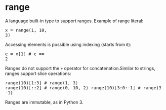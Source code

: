 <html devsite>
<head>
  <meta name="project_path" value="/_project.yaml">
  <meta name="book_path" value="/versions/6.5.0/_book.yaml">
</head>
<body>

<h1 class="page-title" id="modules.range">range</h1>

<!-- {% raw %} -->

A language built-in type to support ranges. Example of range literal:<br><pre class=language-python>x = range(1, 10, 3)</pre>Accessing elements is possible using indexing (starts from <code>0</code>):<br><pre class=language-python>e = x[1]   # e == 2</pre>Ranges do not support the <code>+</code> operator for concatenation.Similar to strings, ranges support slice operations:<pre class=language-python>range(10)[1:3]   # range(1, 3)
range(10)[::2]  # range(0, 10, 2)
range(10)[3:0:-1]  # range(3, 0, -1)</pre>Ranges are immutable, as in Python 3.



</body>
</html>

<!-- {% endraw %} -->
